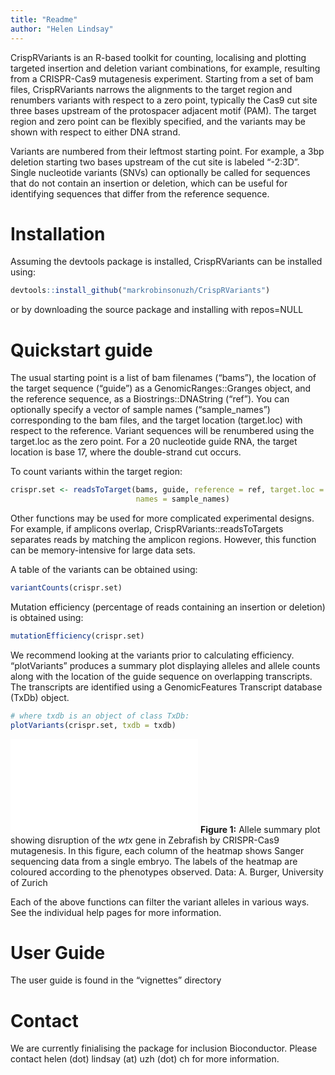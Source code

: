 ```yaml
---
title: "Readme"
author: "Helen Lindsay"
---
```


CrispRVariants is an R-based toolkit for counting, localising and plotting targeted insertion and deletion variant combinations, for example, resulting from a CRISPR-Cas9 mutagenesis experiment.  Starting from a set of bam files, CrispRVariants narrows the alignments to the target region and renumbers variants with respect to a zero point, typically the Cas9 cut site three bases upstream of 
the protospacer adjacent motif (PAM).  The target region and zero point can be flexibly specified, 
and the variants may be shown with respect to either DNA strand. 

Variants are numbered from their leftmost starting point.  For example, a 3bp deletion starting two bases upstream of the cut site is labeled "-2:3D".  Single nucleotide variants (SNVs) can optionally 
be called for sequences that do not contain an insertion or deletion, which can be useful for 
identifying sequences that differ from the reference sequence.  

# Installation

Assuming the devtools package is installed, CrispRVariants can be installed using:
```r
devtools::install_github("markrobinsonuzh/CrispRVariants")
```
  or by downloading the source package and installing with repos=NULL

# Quickstart guide

The usual starting point is a list of bam filenames ("bams"), the location of the target
sequence ("guide") as a GenomicRanges::Granges object, and the reference sequence, as a 
Biostrings::DNAString ("ref").  You can optionally specify a vector of sample names 
("sample_names") corresponding to the bam files, and the target location (target.loc) 
with respect to the reference.  Variant sequences will be renumbered using the target.loc 
as the zero point.  For a 20 nucleotide guide RNA, the target location is base 17, 
where the double-strand cut occurs.

To count variants within the target region:

```r
crispr.set <- readsToTarget(bams, guide, reference = ref, target.loc = 17,
                            names = sample_names)
```

Other functions may be used for more complicated experimental designs.  For example, if amplicons overlap, CrispRVariants::readsToTargets separates reads by matching the amplicon regions.  However, this function can be memory-intensive for large data sets.

A table of the variants can be obtained using: 

```r
variantCounts(crispr.set)
```

Mutation efficiency (percentage of reads containing an insertion or deletion) is obtained using:

```r
mutationEfficiency(crispr.set)
```

We recommend looking at the variants prior to calculating efficiency. "plotVariants" produces a summary
plot displaying alleles and allele counts along with the location of the guide sequence on overlapping transcripts.  The transcripts are identified using a GenomicFeatures Transcript database (TxDb) object.  

```r
# where txdb is an object of class TxDb:
plotVariants(crispr.set, txdb = txdb)
```

![](inst/extdata/wtx_Sanger.pdf?raw=true)
**Figure 1:** Allele summary plot showing disruption of the <i>wtx</i> gene in Zebrafish by CRISPR-Cas9 
mutagenesis.  In this figure, each column of the heatmap shows Sanger sequencing data from a single embryo.
The labels of the heatmap are coloured according to the phenotypes observed.  Data: A. Burger,
University of Zurich

Each of the above functions can filter the variant alleles in various ways.  See the individual help pages for more information.

# User Guide

The user guide is found in the "vignettes" directory

# Contact

We are currently finialising the package for inclusion Bioconductor.  Please contact helen (dot) lindsay (at) uzh (dot) ch for more information. 


